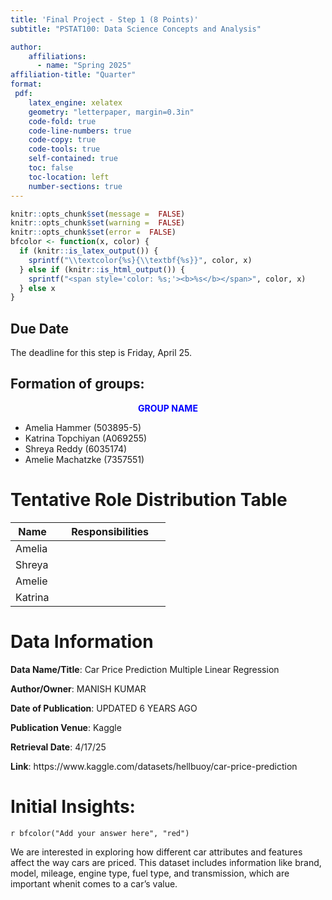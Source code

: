 ---
title: 'Final Project - Step 1 (8 Points)'
subtitle: "PSTAT100: Data Science Concepts and Analysis" 

author:
    affiliations:
      - name: "Spring 2025"
affiliation-title: "Quarter"
format: 
 pdf: 
    latex_engine: xelatex
    geometry: "letterpaper, margin=0.3in"
    code-fold: true
    code-line-numbers: true
    code-copy: true
    code-tools: true
    self-contained: true
    toc: false
    toc-location: left
    number-sections: true
---
```{r setup, include=FALSE}
knitr::opts_chunk$set(message =  FALSE)
knitr::opts_chunk$set(warning =  FALSE)
knitr::opts_chunk$set(error =  FALSE)
bfcolor <- function(x, color) {
  if (knitr::is_latex_output()) {
    sprintf("\\textcolor{%s}{\\textbf{%s}}", color, x)
  } else if (knitr::is_html_output()) {
    sprintf("<span style='color: %s;'><b>%s</b></span>", color, x)
  } else x
}
```

:::{.callout-caution}
# Due Date
The deadline for this step is Friday, April 25.
:::

:::callout
# Formation of groups:
<div style="text-align: center">
<span style="color: blue;"> **GROUP NAME **</span> 
</div>
- Amelia Hammer    (503895-5)
- Katrina Topchiyan    (A069255)
- Shreya Reddy    (6035174)
- Amelie Machatzke    (7357551)
:::

 



# Tentative Role Distribution Table

| Name                 | Responsibilities                                           |
|-----------------------|-----------------------------------------------------------|
 |Amelia  ||             Submits files for team and keeps the Github updated 
 |Shreya  ||             Organizing the data and keeping members on track 
 |Amelie  ||             Project planning 
 |Katrina ||             Keeps track of deadlines and timelines 
 

# Data Information

  **Data Name/Title**: Car Price Prediction Multiple Linear Regression
  
  **Author/Owner**: MANISH KUMAR
  
  **Date of Publication**: UPDATED 6 YEARS AGO
  
  **Publication Venue**: Kaggle
  
  **Retrieval Date**: 4/17/25
 
  **Link**: https://www.kaggle.com/datasets/hellbuoy/car-price-prediction


# Initial Insights:
`r bfcolor("Add your answer here", "red")` \

We are interested in exploring how different car attributes and features affect the way cars are priced. This dataset includes information like brand, model, mileage, engine type, fuel type, and transmission, which are important whenit comes to a car’s value.

